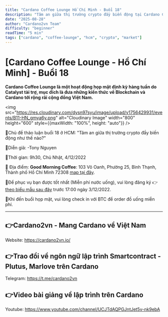 ```yaml
---
title: "Cardano Coffee Lounge Hồ Chí Minh - Buổi 18"
description: "Tâm an giữa thị trường crypto đầy biến động tại Cardano Coffee Lounge HCM"
date: "2025-08-28"
author: "Cardano2vn Team"
difficulty: "beginner"
readTime: "5 min"
tags: ["cardano", "coffee-lounge", "hcm", "crypto", "market"]
---
```


# [Cardano Coffee Lounge - Hồ Chí Minh] - Buổi 18

**Cardano Coffee Lounge là một hoạt động họp mặt định kỳ hàng tuần do Catalyst tài trợ, mục đích là đưa những kiến thức về Blockchain và Cardano tới rộng rãi cộng đồng Việt Nam.**

<img src="https://res.cloudinary.com/dysn97syu/image/upload/v1756429931/events/B11-HN_gmya6y.png" alt="Cloudinary Image" width="800" height="600" style={{maxWidth: "100%", height: "auto"}} />

📣Chủ đề thảo luận buổi 18 ở HCM: "Tâm an giữa thị trường crypto đầy biến động như thế nào?" 

📣Diễn giả: -Tony Nguyen

📣Thời gian: 9h30, Chủ Nhật, 4/12/2022
       
📣 Địa điểm: **Good Morning Coffee**: 103 Võ Oanh, Phường 25, Bình Thạnh, Thành phố Hồ Chí Minh 72308 [map tại đây](https://www.google.com/maps/place/Good+Morning+Coffee/@10.7990618,106.6918531,13.5z/data=!4m5!3m4!1s0x0:0xfeefd404550f6b67!8m2!3d10.8041902!4d106.7161699).

📣Để phục vụ bạn được tốt nhất (Miễn phí nước uống), vui lòng đăng ký 👉  [theo biểu mẫu sau đây](https://forms.gle/GooGW2cGpVEdhXHX9) trước 17:00 ngày 3/12/2022.

📣Khi đến buổi họp mặt, vui lòng check in với BTC để order đồ uống miễn phí.

---

## 👉Cardano2vn - Mang Cardano về Việt Nam
Website: https://cardano2vn.io/ 

## 👉Trao đổi về ngôn ngữ lập trình Smartcontract - Plutus, Marlove trên Cardano
Telegram: https://t.me/cardano2vn 

## 👉Video bài giảng về lập trình trên Cardano
Youtube: https://www.youtube.com/channel/UCJTdAQPGJntJet5v-nk9ebA 
